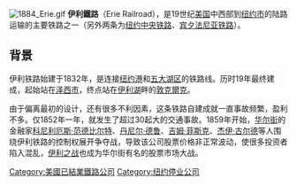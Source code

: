 {{Multiple issues|
{{Unreferenced|time=2020-07-11T07:50:37+00:00}}
{{Expand language|1=en|time=2022-06-21T07:37:54+00:00}}
}}
[[Image:1884_Erie.gif|thumb]]
'''伊利鐵路'''（Erie Railroad），是19世纪[[美国|美国]]中西部到[[纽约市|纽约市]]的陆路运输的主要铁路之一（另外两条为[[纽约中央铁路|纽约中央铁路]]、[[宾夕法尼亚铁路|宾夕法尼亚铁路]]）。

==背景==
伊利铁路始建于1832年，是连接[[纽约港|纽约港]]和[[五大湖区|五大湖区]]的铁路线。历时19年最终建成，起始站在[[泽西市|泽西市]]，终点站在[[伊利湖|伊利湖]]畔的[[敦克爾克_(紐約州)|敦克爾克]]。

由于偏离最初的设计，还有很多不利因素，这条铁路自建成就一直事故频繁，盈利不多。仅1852年一年，就发生了超过30起大的交通事故。1859年开始，[[华尔街|华尔街]]的金融家[[科尼利厄斯·范德比尔特|科尼利厄斯·范德比尔特]]、[[丹尼尔·德鲁|丹尼尔·德鲁]]、[[吉姆·菲斯克|吉姆·菲斯克]]、[[杰伊·古尔德|杰伊·古尔德]]等人围绕伊利铁路的控制权展开争夺战，导致该公司股票价格非正常波动，使很多投资者陷入混乱，[[伊利之战|伊利之战]]也成为华尔街有名的股票市场大战。

{{美國鐵路小作品|E}}
{{北美一級鐵道|E}}
[[Category:美國已結業鐵路公司|Category:美國已結業鐵路公司]]
[[Category:纽约停业公司|Category:纽约停业公司]]